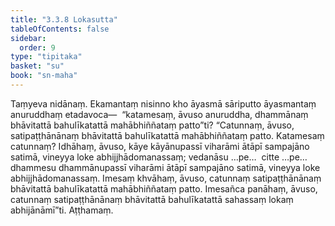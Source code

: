 ```yaml
---
title: "3.3.8 Lokasutta"
tableOfContents: false
sidebar:
  order: 9
type: "tipitaka"
basket: "su"
book: "sn-maha"
---
```



<DynamicBreadcrumb />

<Division number="394" book="sn-maha" bookNo="14" page="153">

<Paragraph number="887" book="sn-maha">
Taṃyeva nidānaṃ. Ekamantaṃ nisinno kho āyasmā sāriputto āyasmantaṃ anuruddhaṃ etadavoca—  “katamesaṃ, āvuso anuruddha, dhammānaṃ bhāvitattā bahulīkatattā mahābhiññataṃ patto”ti? “Catunnaṃ, āvuso, satipaṭṭhānānaṃ bhāvitattā bahulīkatattā mahābhiññataṃ patto.
</Paragraph>

<Paragraph number="888" book="sn-maha">
Katamesaṃ catunnaṃ? Idhāhaṃ, āvuso, kāye kāyānupassī viharāmi ātāpī sampajāno satimā, vineyya loke abhijjhādomanassaṃ; vedanāsu …pe…  citte …pe…  dhammesu dhammānupassī viharāmi ātāpī sampajāno satimā, vineyya loke abhijjhādomanassaṃ. Imesaṃ khvāhaṃ, āvuso, catunnaṃ satipaṭṭhānānaṃ bhāvitattā bahulīkatattā mahābhiññataṃ patto. Imesañca panāhaṃ, āvuso, catunnaṃ satipaṭṭhānānaṃ bhāvitattā bahulīkatattā sahassaṃ lokaṃ abhijānāmī”ti.

</Paragraph>
</Division>

<Paragraph number="889" type="center" book="sn-maha">
Aṭṭhamaṃ.
</Paragraph>